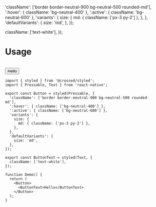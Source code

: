 
  'className': ['border border-neutral-900 bg-neutral-500 rounded-md'],
  ':hover': { className: 'bg-neutral-400' },
  ':active': { className: 'bg-neutral-600' },
  'variants': {
    size: {
      md: { className: ['px-3 py-2'] },
    },
  },
  'defaultVariants': {
    size: 'md',
  },
});

  className: ['text-white'],
});

# Usage

<br />
<Box className="items-center justify-center">
  <Button>
    <ButtonText>Hello</ButtonText>
  </Button>
</Box>

```tsx
import { styled } from '@crossed/styled';
import { Pressable, Text } from 'react-native';

export const Button = styled(Pressable, {
  'className': ['border border-neutral-900 bg-neutral-500 rounded-md'],
  ':hover': { className: ['bg-neutral-400'] },
  ':active': { className: ['bg-neutral-600'] },
  'variants': {
    size: {
      md: { className: ['px-3 py-2'] },
    },
  },
  'defaultVariants': {
    size: 'md',
  },
});

export const ButtonText = styled(Text, {
  className: ['text-white'],
});

function Demo() {
  return (
    <Button>
      <ButtonText>Hello</ButtonText>
    </Button>
  );
}
```
